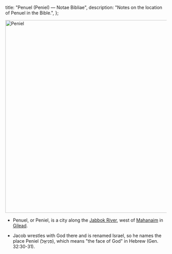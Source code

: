   title: "Penuel (Peniel) — Notae Bibliae",
  description: "Notes on the location of Penuel in the Bible.",
};

<Initial text="Penuel (Peniel)"/>

<Image
  className="sepia rounded"
  src="/places/peniel.jpg"
  alt="Peniel"
  width="600"
  height="600"
/>

- Penuel, or Peniel, is a city along the [Jabbok River](/places/old-testament/genesis/jabbok-river), west of [Mahanaim](/places/old-testament/genesis/mahanaim) in [Gilead](/places/old-testament/genesis/gilead).

- Jacob wrestles with God there and is renamed Israel, so he names the place Peniel (פְּנִיאֵ֑ל), which means "the face of God" in Hebrew (Gen. 32:30-31).
